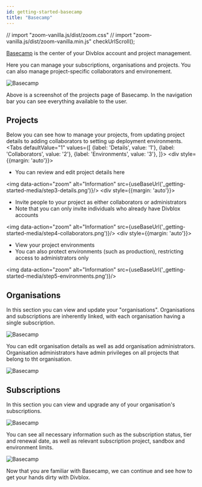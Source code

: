 ```yaml
---
id: getting-started-basecamp
title: "Basecamp"
---
```


// import "zoom-vanilla.js/dist/zoom.css"
// import "zoom-vanilla.js/dist/zoom-vanilla.min.js"
checkUrlScroll();

<a href="https://www.basecamp.divblox.com" target="_blank">Basecamp</a> is the center of your Divblox account and project management.

Here you can manage your subscriptions, organisations and projects. You can also manage project-specific collaborators and environement.

<div className="text--center">
    <img data-action="zoom"  alt="Basecamp" src={useBaseUrl('_getting-started-media/basecamp-nav-highlighted.png')}/>
</div>

Above is a screenshot of the projects page of Basecamp. In the navigation bar you can see everything available to the user.

## Projects

Below you can see how to manage your projects, from updating project details to adding collaborators to setting up deployment environments.
<Tabs
    defaultValue="1"
    values={[
        {label: 'Details', value: '1'},
        {label: 'Collaborators', value: '2'},
        {label: 'Environments', value: '3'},
    ]}>
    <TabItem value="1">
        <div  style={{margin: 'auto'}}>
            <ul>
                <li>You can review and edit project details here</li>
            </ul>
            <img data-action="zoom"  alt="Information" src={useBaseUrl('_getting-started-media/step3-details.png')}/>
        </div>
    </TabItem>
    <TabItem value="2">
        <div  style={{margin: 'auto'}}>
            <ul>
                <li>Invite people to your project as either collaborators or administrators</li>
                <li>Note that you can only invite individuals who already have Divblox accounts</li>
            </ul>
            <img data-action="zoom"  alt="Information" src={useBaseUrl('_getting-started-media/step4-collaborators.png')}/>
        </div>
    </TabItem>
    <TabItem value="3">
        <div  style={{margin: 'auto'}}>
            <ul>
                <li>View your project environments</li>
                <li>You can also protect environments (such as production), restricting access to administrators only</li>
            </ul>
            <img data-action="zoom"  alt="Information" src={useBaseUrl('_getting-started-media/step5-environments.png')}/>
        </div>
    </TabItem>
</Tabs>

## Organisations

In this section you can view and update your "organisations". Organisations and subscriptions are inherently linked, with each organisation having a single subscription.

<div className="text--center">
    <img data-action="zoom"  alt="Basecamp" src={useBaseUrl('_getting-started-media/basecamp-organisations-list.png')}/>
</div>

You can edit organisation details as well as add organisation administrators. Organisation administrators have admin privileges on all
projects that belong to tht organisation.

<div className="text--center">
    <img data-action="zoom"  alt="Basecamp" src={useBaseUrl('_getting-started-media/basecamp-organisations-update.png')}/>
</div>

## Subscriptions

In this section you can view and upgrade any of your organisation's subscriptions.

<div className="text--center">
    <img data-action="zoom"  alt="Basecamp" src={useBaseUrl('_getting-started-media/basecamp-subscriptions-list.png')}/>
</div>


You can see all necessary information such as the subscription status, tier and renewal date,  as well as relevant subscription project, sandbox and environment limits.
<div className="text--center">
    <img data-action="zoom"  alt="Basecamp" src={useBaseUrl('_getting-started-media/basecamp-subscriptions-update.png')}/>
</div>

Now that you are familiar with Basecamp, we can continue and see how to get your hands dirty with Divblox.
